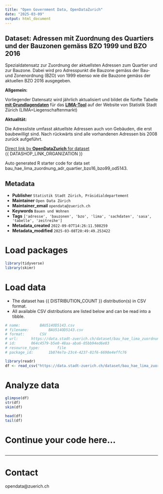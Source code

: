 ```yaml
---
title: "Open Government Data, OpenDataZurich"
date: "2025-03-09"
output: html_document
---
```


## Dataset: Adressen mit Zuordnung des Quartiers und der Bauzonen gemäss BZO 1999 und BZO 2016


Spezialdatensatz zur Zuordnung der aktuellsten Adressen zum Quartier und zur Bauzone. Dabei wird pro Adresspunkt die Bauzone gemäss der Bau- und Zonenordnung (BZO) von 1999 ebenso wie die Bauzone gemäss der aktuellen BZO 2016 ausgegeben.



**Allgemein:**


Vorliegender Datensatz wird jährlich aktualisiert und bildet die fünfte Tabelle [**mit Grundlagendaten**](https://data.stadt-zuerich.ch/dataset?tags=lima) für das [**LIMA-Tool**](https://www.stadt-zuerich.ch/de/politik-und-verwaltung/statistik-und-daten/daten/bauen-und-wohnen/liegenschaftenhandel/preise-von-liegenschaften.html) auf der Website von Statistik Stadt Zürich (LIMA=Liegenschaftenmarkt)
 

[]()

**Aktualität:**


Die Adressliste umfasst aktuellste Adressen auch von Gebäuden, die erst baubewilligt sind. Nach rückwärts sind alle vorhandenen Adressen bis 2008 zurück aufgeführt.


[]()



[Direct link by **OpenDataZurich** for dataset](https://data.stadt-zuerich.ch/dataset/bau_hae_lima_zuordnung_adr_quartier_bzo16_bzo99_od5143)<br>
{{ DATASHOP_LINK_ORGANIZATION }}

Auto generated R starter code for data set bau_hae_lima_zuordnung_adr_quartier_bzo16_bzo99_od5143.

## Metadata

- **Publisher** `Statistik Stadt Zürich, Präsidialdepartement`
- **Maintainer** `Open Data Zürich`
- **Maintainer_email** `opendata@zuerich.ch`
- **Keywords** `Bauen und Wohnen`
- **Tags** `['adresse', 'bauzonen', 'bzo', 'lima', 'sachdaten', 'sasa', 'tabelle', 'zeitreihe']`
- **Metadata_created** `2022-09-07T14:26:11.508259`
- **Metadata_modified** `2025-03-08T20:49:49.253422`


# Load packages

```r

library(tidyverse)
library(skimr)

```

# Load data

-   The dataset has {{ DISTRIBUTION_COUNT }} distribution(s) in CSV format.
-   All available CSV distributions are listed below and can be read into a tibble.

```r

# name: 		BAU514OD5143.csv
# filename: 		BAU514OD5143.csv
# format: 		CSV
# url: 		https://data.stadt-zuerich.ch/dataset/bau_hae_lima_zuordnung_adr_quartier_bzo16_bzo99_od5143/download/BAU514OD5143.csv
# id: 		064c4579-b5e0-48aa-aba6-05bb94ed6e03
# resource_type: 		file
# package_id: 		1b874e7a-23c4-4237-81f6-6698e4effc76

library(readr) 
df <- read_csv("https://data.stadt-zuerich.ch/dataset/bau_hae_lima_zuordnung_adr_quartier_bzo16_bzo99_od5143/download/BAU514OD5143.csv")

```

# Analyze data

```r

glimpse(df)
str(df)
skim(df)

head(df)
tail(df)

```

# Continue your code here...

```r

```

------------------------------------------------------------------------

# Contact

opendata@zuerich.ch
